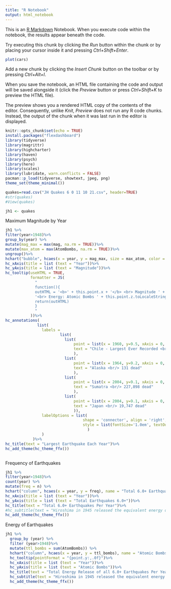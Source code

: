 ```yaml
---
title: "R Notebook"
output: html_notebook
---
```


This is an [R Markdown](http://rmarkdown.rstudio.com) Notebook. When you execute code within the notebook, the results appear beneath the code. 

Try executing this chunk by clicking the *Run* button within the chunk or by placing your cursor inside it and pressing *Ctrl+Shift+Enter*. 

```r
plot(cars)
```

Add a new chunk by clicking the *Insert Chunk* button on the toolbar or by pressing *Ctrl+Alt+I*.

When you save the notebook, an HTML file containing the code and output will be saved alongside it (click the *Preview* button or press *Ctrl+Shift+K* to preview the HTML file).

The preview shows you a rendered HTML copy of the contents of the editor. Consequently, unlike *Knit*, *Preview* does not run any R code chunks. Instead, the output of the chunk when it was last run in the editor is displayed.


```r
knitr::opts_chunk$set(echo = TRUE)
install.packages("flexdashboard")
library(tidyverse)
library(magrittr)
library(highcharter)
library(haven)
library(psych)
library(here)
library(scales)
library(lubridate, warn.conflicts = FALSE)
pacman::p_load(tidyverse, showtext, jpeg, png)
theme_set(theme_minimal())
```


```r
quakes=read.csv("JH Quakes 6 0 11 10 21.csv", header=TRUE)
#str(quakes)
#View(quakes)
```

```r

jh1 <- quakes 

```

Maximum Magnitude by Year

```r
jh1 %>% 
filter(year>1948)%>%
group_by(year) %>%
mutate(mag_max = max(mag, na.rm = TRUE))%>%
mutate(max_atom = max(AtomBombs, na.rm = TRUE))%>%
ungroup()%>%
hchart("bubble", hcaes(x = year, y = mag_max, size = max_atom, color = max_atom), name = "Atom Bombs") %>%
hc_xAxis(title = list (text = "Year"))%>%
hc_yAxis(title = list (text = "Magnitude"))%>%
hc_tooltip(useHTML = TRUE,
           formatter = JS(
             "
             function(){
             outHTML = '<b>' + this.point.x + '</b> <br> Magnitude ' + this.point.y.toFixed(1) + 
             '<br> Energy: Atomic Bombs ' + this.point.z.toLocaleString('en-US', {maximumFractionDigits:0})
             return(outHTML)
             }
             "
           ))%>%
hc_annotations(
              list(
                labels = 
                        list(
                          list(
                              point = list(x = 1960, y=9.5, xAxis = 0, yAxis=0),
                              text = "Chile - Largest Ever Recorded <br/> 1,655 dead"
                              ),
                          list(
                              point = list(x = 1964, y=9.2, xAxis = 0, yAxis=0),
                              text = "Alaska <br/> 131 dead"
                              ),
                          list(
                              point = list(x = 2004, y=9.1, xAxis = 0, yAxis=0),
                              text = "Sumatra <br/> 227,898 dead"
                              ),
                          list(
                              point = list(x = 2004, y=9.1, xAxis = 0, yAxis=0),
                              text = "Japan <br/> 19,747 dead"
                              )),
                labelOptions = list(
                                  shape = 'connector', align = 'right', justify = FALSE, corp = TRUE,
                                  style = list(fontSize='1.0em', textOutline='2px white')
                                    ) 
                )
            )%>%
hc_title(text = "Largest Earthquake Each Year")%>%  
hc_add_theme(hc_theme_ffx())



```

Frequency of Earthquakes
```r
jh1 %>% 
filter(year>1948)%>%
count(year) %>% 
mutate(freq = n) %>%
hchart("column", hcaes(x = year, y = freq), name = "Total 6.0+ Earthquakes") %>%
hc_xAxis(title = list (text = "Year"))%>%
hc_yAxis(title = list (text = "Total Earthquakes 6.0+"))%>%
hc_title(text = "Total 6.0+ Earthquakes Per Year")%>%  
#hc_subtitle(text = "Hiroshima in 1945 released the equivalent energy of a magnitude 6 earthquake.")%>%
hc_add_theme(hc_theme_ffx())
```

Energy of Earthquakes
```r
jh1 %>%
  group_by (year) %>%
  filter (year>1948)%>%
  mutate(ttl_bombs = sum(AtomBombs)) %>%
  hchart("column", hcaes(x = year, y = ttl_bombs), name = "Atomic Bombs") %>%
  hc_tooltip(pointFormat = "{point.y:,.0f}")%>%
  hc_xAxis(title = list (text = "Year"))%>%
  hc_yAxis(title = list (text = "Atomic Bombs"))%>%
  hc_title(text = "Total Energy Release of all 6.0+ Earthquakes Per Year: Energy Equivalent = Atomic Bombs")%>%
  hc_subtitle(text = "Hiroshima in 1945 released the equivalent energy of a magnitude 6 earthquake.")%>%
  hc_add_theme(hc_theme_ffx())

```

